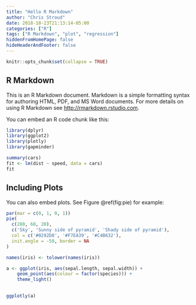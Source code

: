 ```yaml
---
title: "Hello R Markdown"
author: "Chris Stroud"
date: 2018-10-23T21:13:14-05:00
categories: ["R"]
tags: ["R Markdown", "plot", "regression"]
hiddenFromHomePage: false
hideHeaderAndFooter: false
---
```


```r
knitr::opts_chunk$set(collapse = TRUE)
```

## R Markdown

This is an R Markdown document. Markdown is a simple formatting syntax for authoring HTML, PDF, and MS Word documents. For more details on using R Markdown see <http://rmarkdown.rstudio.com>.

You can embed an R code chunk like this:

```r

library(dplyr)
library(ggplot2)
library(plotly)
library(gapminder)

summary(cars)
fit <- lm(dist ~ speed, data = cars)
fit
```

## Including Plots

You can also embed plots. See Figure \@ref(fig:pie) for example:

```r
par(mar = c(0, 1, 0, 1))
pie(
  c(280, 60, 20),
  c('Sky', 'Sunny side of pyramid', 'Shady side of pyramid'),
  col = c('#0292D8', '#F7EA39', '#C4B632'),
  init.angle = -50, border = NA
)
```




```r

names(iris) <- tolower(names(iris))


```

```r


a <- ggplot(iris, aes(sepal.length, sepal.width)) +
	geom_point(aes(colour = factor(species))) +
	theme_light() 
	

ggplotly(a)


```
